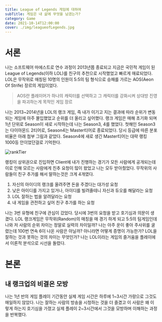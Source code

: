 ```yaml
---
title: League of Legends 게임에 대하여
subTitle: 게임은 내 삶에 무엇을 남겼는가?
category: Game
date: 2021-10-14T12:00:00
cover: ./img/leagueofLegends.jpg
---
```


# 서론

나는 소프트웨어 마에스트로 연수 과정이 2013년쯤 종료되고 지금은 국민적 게임이 된 League of Legends(이하 LOL)를 친구의 추천으로 시작했었고 빠르게
매료되었다. LOL은 무작위로 매칭된 10명의 인원이 5:5의 팀 형식으로 승패를
가르는 AOS(Aeon Of Strife) 장르의 게임이었다.

> AOS란 플레이어가 하나의 캐릭터를 선택하고 그 캐릭터를 강화시켜 상대방 진영을
> 파괴하는게 목적인 게임 장르

<!-- 20대의 시절의 나는 낯을 가리는 편이며, 조별과제와 같은 팀플레이를 그리 좋아하지 않았는데 아이러니하게도 무작위로 매칭되는 팀게임은 꽤나 잘하는 편이었다. -->

나는 2013~2014년을 LOL의 랭크 게임, 즉 내가 이기고 지는 결과에 따라 순위가
변동되는 게임에 아주 몰입했었고 순위를 더 올리고 싶어했다. 랭크 게임은 매해
초기화 되며 1년 단위로 Season이 새로 시작하는데 나는 Season3, 4를 했었다. 첫해인
Season3는 다이아몬드 2티어로, Season4는 Master티어로 종료되었다. 당시 등급에 따른
분포비율은 아래 첨부 그림과 같았다. Season4에 새로 생긴 Master티어는 대략
랭킹 1000등 안이었던걸로 기억한다.

![rankTier](./img/rankTier.jpg)

랭킹이 상위권으로 진입하면 Client에 내가 진행하는 경기가 모든 사람에게
공개되는데 이로 인해 모르는 사람에게 친추 요청이 많이 왔었고 나는 모두
받아줬었다. 무작위의 사람들이 친구 추가를 해서 말하는것은 크게 4개였다.

1. 자신의 아이디의 랭크를 올려주면 돈을 주겠다는 대가성 요청
2. 낮은 아이디를 가지고 있거나, 아이디를 빌려줄테니 자신과 듀오를 해달라는 요청
3. LOL 잘하는 법을 알려달라는 요청
4. 내 게임을 관전하고 싶어 친구 추가를 하는 요청

나는 3번 유형에 친구에 관심이 갔었다. 당시에 3번의 요청을 받고 호기심과 의문이 생겼다. LOL 랭크게임은 무작위(Random)의 매칭을 매 경기 하게 되고 5:5의 팀게임인데 나와 저 사람의 순위
차이는 정말로 실력의 차이일까? 나는 아주 운이 좋아 주사위를 굴렸는데 100번
연속 6이 나온 사람은 아닐까? 아니라면 어떻게 증명이 가능한가? LOL을 잘하는
것과 못하는 것의 차이는 무엇인가? 나는 LOL이라는 게임의 즐거움을 플레이에서
이론적 분석으로 시선을 돌렸다.

<!-- 당시 -->
<!-- 100명가량으로 프로게이머 수준으로 평가받는 최고 티어로 비록 프로게이머에는 -->
<!-- 욕심이 없었지만 나는 최고 등급을 달성하고 싶었다. 당시 다이아1~마스터티어쯤 되면 -->
<!-- 랭크게임에서 프로게이머와 종종 매칭이 되는데 그때 유명한 게이머들과 많이 매칭이 -->
<!-- 됐었다. -->

# 본론

## 내 랭크업의 비결은 모방

나는 1년 반의 게임 플레이 기간동안 실제 게임 시간은 하루에 1~3시간 가량으로
그것도 매일하지 않았다. 나는 잘하는 사람의 방송을 시청하는 것을 더 즐겼고
이 사람은 왜 이렇게 하는지 호기심을 가졌고 실제 플레이 2~3시간에서 그것을 모방하며 이해하는
과정을 반복했다.

